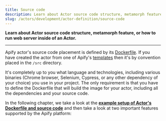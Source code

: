 ```yaml
---
title: Source code
description: Learn about Actor source code structure, metamorph feature, or how to run web server inside of an Actor.
slug: /actors/development/actor-definition/source-code
---
```


**Learn about Actor source code structure, metamorph feature, or how to run web server inside of an Actor.**

---

Apify actor's source code placement is defined by its [Dockerfile](../dockerfile.md). If you have created the actor from one of Apify's [templates](https://apify.com/templates) then it's by convention placed in the `/src` directory.

It's completely up to you what language and technologies, including various binaries (Chrome browser, Selenium, Cypress, or any other dependency of your choice) you use in your project. The only requirement is that you have to define the Dockerfile that will build the image for your actor, including all the dependencies and your source code.

In the following chapter, we take a look at the **[example setup of Actor's Dockerfile and source code](./example_setup.md)** and then take a look at two important features supported by the Apify platform:


<CardGrid>
    <Card
        title="Container web server"
        desc="Learn about how to run a web server inside your Actor, which enables you to communicate with the outer world via both UI and API."
        to="/platform/actors/development/container-web-server"
    />
    <Card
        title="Development"
        desc="The metamorph operation transforms an actor run into a run of another actor with a new input."
        to="/platform/actors/development/metamorph"
    />
</CardGrid>

  

